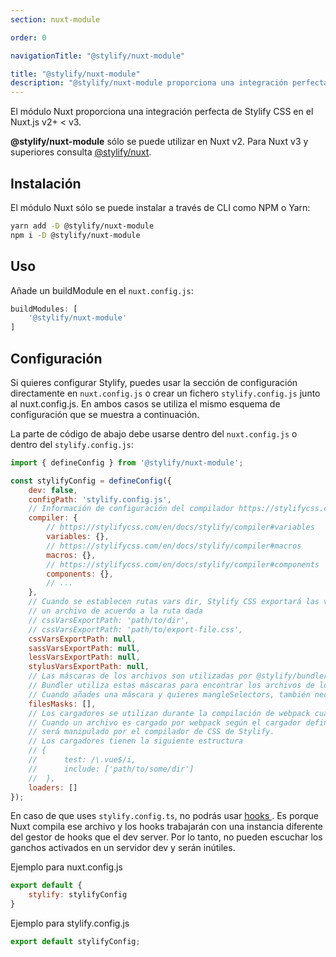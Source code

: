 ```yaml
---
section: nuxt-module

order: 0

navigationTitle: "@stylify/nuxt-module"

title: "@stylify/nuxt-module"
description: "@stylify/nuxt-module proporciona una integración perfecta de Stylify en Nuxt.js v2."
---
```


El módulo Nuxt proporciona una integración perfecta de Stylify CSS en el Nuxt.js v2+ < v3.

<StackBlitzLink link="stylify-nuxtjs-template" />

<Note><strong>@stylify/nuxt-module</strong> sólo se puede utilizar en Nuxt v2. Para Nuxt v3 y superiores consulta [@stylify/nuxt](/es/docs/nuxt).</Note>

<DocsSection>
<div slot="description">

## Instalación
El módulo Nuxt sólo se puede instalar a través de CLI como NPM o Yarn:

</div>
<div slot="code">

```bash
yarn add -D @stylify/nuxt-module
npm i -D @stylify/nuxt-module
```

</div>
</DocsSection>

<DocsSection>
<div slot="description">

## Uso
Añade un buildModule en el `nuxt.config.js`:

</div>
<div slot="code">

```javascript
buildModules: [
	'@stylify/nuxt-module'
]
```

</div>
</DocsSection>

## Configuración

Si quieres configurar Stylify, puedes usar la sección de configuración directamente en `nuxt.config.js` o crear un fichero `stylify.config.js` junto al nuxt.config.js. En ambos casos se utiliza el mismo esquema de configuración que se muestra a continuación.

La parte de código de abajo debe usarse dentro del `nuxt.config.js` o dentro del `stylify.config.js`:
```javascript
import { defineConfig } from '@stylify/nuxt-module';

const stylifyConfig = defineConfig({
	dev: false,
	configPath: 'stylify.config.js',
	// Información de configuración del compilador https://stylifycss.com/en/docs/stylify/compiler#configuration
	compiler: {
		// https://stylifycss.com/en/docs/stylify/compiler#variables
		variables: {},
		// https://stylifycss.com/en/docs/stylify/compiler#macros
		macros: {},
		// https://stylifycss.com/en/docs/stylify/compiler#components
		components: {},
		// ...
	},
	// Cuando se establecen rutas vars dir, Stylify CSS exportará las variables a
	// un archivo de acuerdo a la ruta dada
	// cssVarsExportPath: 'path/to/dir',
	// cssVarsExportPath: 'path/to/export-file.css',
	cssVarsExportPath: null,
	sassVarsExportPath: null,
	lessVarsExportPath: null,
	stylusVarsExportPath: null,
	// Las máscaras de los archivos son utilizadas por @stylify/bundler
	// Bundler utiliza estas máscaras para encontrar los archivos de los que debe generar CSS
	// Cuando añades una máscara y quieres mangleSelectors, también necesitas añadir el cargador apropiado. Ver más abajo
	filesMasks: [],
	// Los cargadores se utilizan durante la compilación de webpack cuando compiler.mangleSelectors se establece en true y cuando nuxt ejecuta la compilación de producción
	// Cuando un archivo es cargado por webpack según el cargador definido, su contenido
	// será manipulado por el compilador de CSS de Stylify.
	// Los cargadores tienen la siguiente estructura
	// {
	//		test: /\.vue$/i,
	//		include: ['path/to/some/dir']
	//	},
	loaders: []
});
```

<Note>En caso de que uses `stylify.config.ts`, no podrás usar [hooks ](/es/docs/stylify/compiler#hooks). Es porque Nuxt compila ese archivo y los hooks trabajarán con una instancia diferente del gestor de hooks que el dev server. Por lo tanto, no pueden escuchar los ganchos activados en un servidor dev y serán inútiles.</Note>

Ejemplo para nuxt.config.js
```javascript
export default {
	stylify: stylifyConfig
}
```

Ejemplo para stylify.config.js
```javascript
export default stylifyConfig;
```
